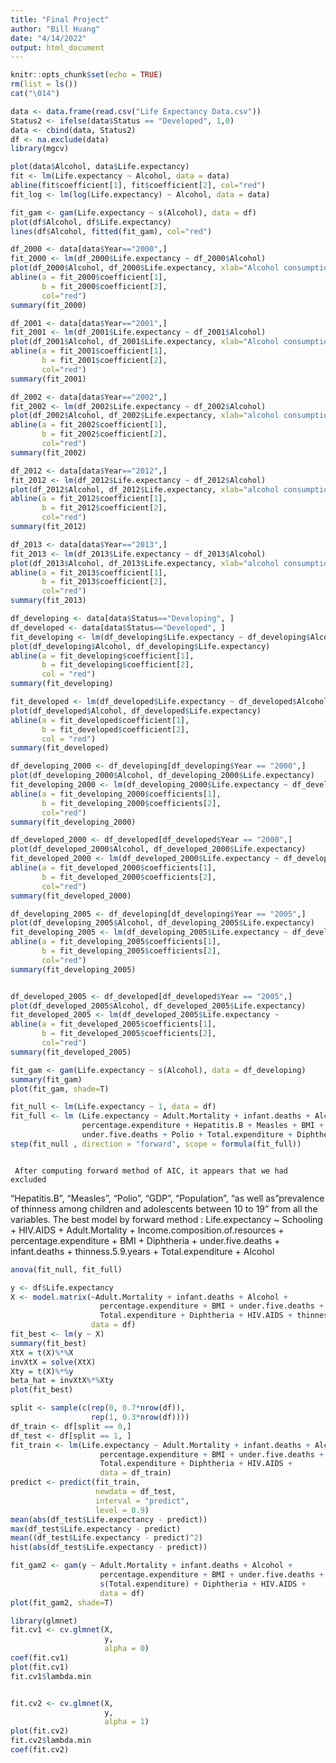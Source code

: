 ```yaml
---
title: "Final Project"
author: "Bill Huang"
date: "4/14/2022"
output: html_document
---
```


```r
knitr::opts_chunk$set(echo = TRUE)
rm(list = ls())
cat("\014")
```

```r
data <- data.frame(read.csv("Life Expectancy Data.csv"))
Status2 <- ifelse(data$Status == "Developed", 1,0)
data <- cbind(data, Status2)
df <- na.exclude(data)
library(mgcv)
```

```r
plot(data$Alcohol, data$Life.expectancy)
fit <- lm(Life.expectancy ~ Alcohol, data = data)
abline(fit$coefficient[1], fit$coefficient[2], col="red")
fit_log <- lm(log(Life.expectancy) ~ Alcohol, data = data)

```


```r
fit_gam <- gam(Life.expectancy ~ s(Alcohol), data = df)
plot(df$Alcohol, df$Life.expectancy)
lines(df$Alcohol, fitted(fit_gam), col="red")
```

```r
df_2000 <- data[data$Year=="2000",]
fit_2000 <- lm(df_2000$Life.expectancy ~ df_2000$Alcohol)
plot(df_2000$Alcohol, df_2000$Life.expectancy, xlab="Alcohol consumption in 2000", ylab="Life expectancy in 2000")
abline(a = fit_2000$coefficient[1], 
       b = fit_2000$coefficient[2], 
       col="red")
summary(fit_2000)
```

```r
df_2001 <- data[data$Year=="2001",]
fit_2001 <- lm(df_2001$Life.expectancy ~ df_2001$Alcohol)
plot(df_2001$Alcohol, df_2001$Life.expectancy, xlab="Alcohol consumption in 2001", ylab="Life expectancy in 2001")
abline(a = fit_2001$coefficient[1], 
       b = fit_2001$coefficient[2], 
       col="red")
summary(fit_2001)
```

```r
df_2002 <- data[data$Year=="2002",]
fit_2002 <- lm(df_2002$Life.expectancy ~ df_2002$Alcohol)
plot(df_2002$Alcohol, df_2002$Life.expectancy, xlab="alcohol consumption in 2002", ylab="Life expectancy in 2002")
abline(a = fit_2002$coefficient[1], 
       b = fit_2002$coefficient[2], 
       col="red")
summary(fit_2002)
```


```r
df_2012 <- data[data$Year=="2012",]
fit_2012 <- lm(df_2012$Life.expectancy ~ df_2012$Alcohol)
plot(df_2012$Alcohol, df_2012$Life.expectancy, xlab="alcohol consumption in 2012", ylab="Life expectancy in 2012")
abline(a = fit_2012$coefficient[1], 
       b = fit_2012$coefficient[2], 
       col="red")
summary(fit_2012)
```


```r
df_2013 <- data[data$Year=="2013",]
fit_2013 <- lm(df_2013$Life.expectancy ~ df_2013$Alcohol)
plot(df_2013$Alcohol, df_2013$Life.expectancy, xlab="alcohol consumption in 2013", ylab="Life expectancy in 2013")
abline(a = fit_2013$coefficient[1], 
       b = fit_2013$coefficient[2], 
       col="red")
summary(fit_2013)
```


```r
df_developing <- data[data$Status=="Developing", ]
df_developed <- data[data$Status=="Developed", ]
fit_developing <- lm(df_developing$Life.expectancy ~ df_developing$Alcohol)
plot(df_developing$Alcohol, df_developing$Life.expectancy)
abline(a = fit_developing$coefficient[1],
       b = fit_developing$coefficient[2],
       col = "red")
summary(fit_developing)

fit_developed <- lm(df_developed$Life.expectancy ~ df_developed$Alcohol)
plot(df_developed$Alcohol, df_developed$Life.expectancy)
abline(a = fit_developed$coefficient[1],
       b = fit_developed$coefficient[2],
       col = "red")
summary(fit_developed)


```

```r
df_developing_2000 <- df_developing[df_developing$Year == "2000",]
plot(df_developing_2000$Alcohol, df_developing_2000$Life.expectancy)
fit_developing_2000 <- lm(df_developing_2000$Life.expectancy ~ df_developing_2000$Alcohol)
abline(a = fit_developing_2000$coefficients[1],
       b = fit_developing_2000$coefficients[2],
       col="red")
summary(fit_developing_2000)

df_developed_2000 <- df_developed[df_developed$Year == "2000",]
plot(df_developed_2000$Alcohol, df_developed_2000$Life.expectancy)
fit_developed_2000 <- lm(df_developed_2000$Life.expectancy ~ df_developed_2000$Alcohol)
abline(a = fit_developed_2000$coefficients[1],
       b = fit_developed_2000$coefficients[2],
       col="red")
summary(fit_developed_2000)


```

```r
df_developing_2005 <- df_developing[df_developing$Year == "2005",]
plot(df_developing_2005$Alcohol, df_developing_2005$Life.expectancy)
fit_developing_2005 <- lm(df_developing_2005$Life.expectancy ~ df_developing_2005$Alcohol)
abline(a = fit_developing_2005$coefficients[1],
       b = fit_developing_2005$coefficients[2],
       col="red")
summary(fit_developing_2005)


df_developed_2005 <- df_developed[df_developed$Year == "2005",]
plot(df_developed_2005$Alcohol, df_developed_2005$Life.expectancy)
fit_developed_2005 <- lm(df_developed_2005$Life.expectancy ~                                               df_developed_2005$Alcohol)
abline(a = fit_developed_2005$coefficients[1],
       b = fit_developed_2005$coefficients[2],
       col="red")
summary(fit_developed_2005)

```

```r
fit_gam <- gam(Life.expectancy ~ s(Alcohol), data = df_developing)
summary(fit_gam)
plot(fit_gam, shade=T)
```



```r

fit_null <- lm(Life.expectancy ~ 1, data = df)
fit_full <- lm (Life.expectancy ~ Adult.Mortality + infant.deaths + Alcohol +
                percentage.expenditure + Hepatitis.B + Measles + BMI + 
                under.five.deaths + Polio + Total.expenditure + Diphtheria +                      HIV.AIDS + GDP + Population + thinness..1.19.years +                              thinness.5.9.years  + Income.composition.of.resources + Schooling +                Status2, data = df)
step(fit_null , direction = "forward", scope = formula(fit_full))



```
     After computing forward method of AIC, it appears that we had excluded 
"Hepatitis.B", "Measles", "Polio", "GDP", "Population", "as well as 
"prevalence of thinness among children and adolescents between 10 to 19" from all 
the variables.
      The best model by forward method : Life.expectancy ~ Schooling + HIV.AIDS + 
Adult.Mortality + Income.composition.of.resources + 
percentage.expenditure + BMI + Diphtheria + under.five.deaths + 
infant.deaths + thinness.5.9.years + Total.expenditure + Alcohol
```r
anova(fit_null, fit_full)
```



```r
y <- df$Life.expectancy
X <- model.matrix(~Adult.Mortality + infant.deaths + Alcohol + 
                    percentage.expenditure + BMI + under.five.deaths + 
                    Total.expenditure + Diphtheria + HIV.AIDS + thinness.5.9.years                    + Income.composition.of.resources + Schooling + Status2, 
                  data = df)
fit_best <- lm(y ~ X)
summary(fit_best)
XtX = t(X)%*%X
invXtX = solve(XtX)
Xty = t(X)%*%y
beta_hat = invXtX%*%Xty
plot(fit_best)

```


```r
split <- sample(c(rep(0, 0.7*nrow(df)),
                  rep(1, 0.3*nrow(df))))
df_train <- df[split == 0,]
df_test <- df[split == 1, ]
fit_train <- lm(Life.expectancy ~ Adult.Mortality + infant.deaths + Alcohol + 
                    percentage.expenditure + BMI + under.five.deaths + 
                    Total.expenditure + Diphtheria + HIV.AIDS +                                       thinness.5.9.years + Income.composition.of.resources +                            Schooling + Status2, 
                    data = df_train)
predict <- predict(fit_train,
                   newdata = df_test,
                   interval = "predict",
                   level = 0.9)
mean(abs(df_test$Life.expectancy - predict))
max(df_test$Life.expectancy - predict)
mean((df_test$Life.expectancy - predict)^2)
hist(abs(df_test$Life.expectancy - predict))

```



```r
fit_gam2 <- gam(y ~ Adult.Mortality + infant.deaths + Alcohol + 
                    percentage.expenditure + BMI + under.five.deaths + 
                    s(Total.expenditure) + Diphtheria + HIV.AIDS +                                    s(thinness.5.9.years) + Income.composition.of.resources +                         Schooling, 
                    data = df)
plot(fit_gam2, shade=T)
```

```r
library(glmnet)
fit.cv1 <- cv.glmnet(X,
                     y,
                     alpha = 0)
coef(fit.cv1)
plot(fit.cv1)
fit.cv1$lambda.min


fit.cv2 <- cv.glmnet(X,
                     y,
                     alpha = 1)
plot(fit.cv2)
fit.cv2$lambda.min
coef(fit.cv2)
```

